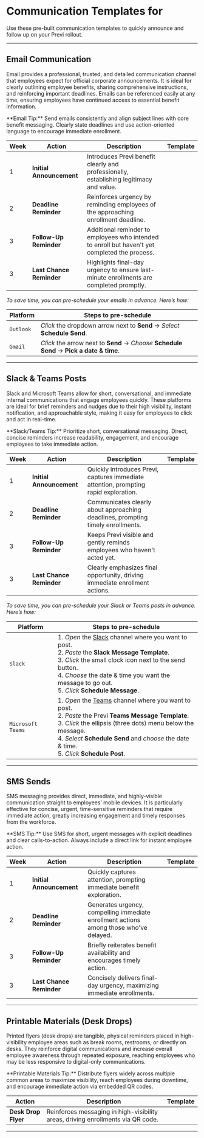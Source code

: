 
<ValidateCode />
<ScrollSpy />

# Communication Templates for <CompanyName />

Use these pre-built communication templates to quickly announce and follow up on your Previ rollout.

---

## Email Communication

Email provides a professional, trusted, and detailed communication channel that employees expect for official corporate announcements. It is ideal for clearly outlining employee benefits, sharing comprehensive instructions, and reinforcing important deadlines. Emails can be referenced easily at any time, ensuring employees have continued access to essential benefit information.

<Note>
    **Email Tip:**
    Send emails consistently and align subject lines with core benefit messaging. Clearly state deadlines and use action-oriented language to encourage immediate enrollment.
</Note>

| Week                | Action                  | Description                                                                                          | Template                                           |
|---------------------|-------------------------|------------------------------------------------------------------------------------------------------|----------------------------------------------------|
| 1                   | **Initial Announcement**| Introduces Previ benefit clearly and professionally, establishing legitimacy and value.             | <CommsPreviewLink path="email-preview" commsNumber="1" label="Email Template" /> |
| 2                   | **Deadline Reminder**   | Reinforces urgency by reminding employees of the approaching enrollment deadline.                   | <CommsPreviewLink path="email-preview" commsNumber="2" label="Email Template" /> |
| 3                   | **Follow-Up Reminder**  | Additional reminder to employees who intended to enroll but haven't yet completed the process.      | <CommsPreviewLink path="email-preview" commsNumber="3" label="Email Template" /> |
| 3                   | **Last Chance Reminder**| Highlights final-day urgency to ensure last-minute enrollments are completed promptly.              | <CommsPreviewLink path="email-preview" commsNumber="4" label="Email Template" /> |

*To save time, you can pre-schedule your emails in advance. Here’s how:*

| Platform    | Steps to pre-schedule                                                |
| ----------- | ------------------------------------------------------------ |
| `Outlook` | *Click* the dropdown arrow next to **Send** → *Select* **Schedule Send**. |
| `Gmail`   | *Click* the arrow next to **Send** → *Choose* **Schedule Send** → **Pick a date & time**. |

---

## Slack & Teams Posts

Slack and Microsoft Teams allow for short, conversational, and immediate internal communications that engage employees quickly. These platforms are ideal for brief reminders and nudges due to their high visibility, instant notification, and approachable style, making it easy for employees to click and act in real-time.

<Note>
    **Slack/Teams Tip:**
    Prioritize short, conversational messaging. Direct, concise reminders increase readability, engagement, and encourage employees to take immediate action.
</Note>

| Week                | Action                  | Description                                                                                          | Template                                                  |
|---------------------|-------------------------|------------------------------------------------------------------------------------------------------|-----------------------------------------------------------|
| 1                   | **Initial Announcement**| Quickly introduces Previ, captures immediate attention, prompting rapid exploration.                | <CommsPreviewLink path="messaging-preview" commsNumber="1" label="Slack/Teams Template" /> |
| 2                   | **Deadline Reminder**   | Communicates clearly about approaching deadlines, prompting timely enrollments.                     | <CommsPreviewLink path="messaging-preview" commsNumber="2" label="Slack/Teams Template" /> |
| 3                   | **Follow-Up Reminder**  | Keeps Previ visible and gently reminds employees who haven't acted yet.                             | <CommsPreviewLink path="messaging-preview" commsNumber="3" label="Slack/Teams Template" /> |
| 3                   | **Last Chance Reminder**| Clearly emphasizes final opportunity, driving immediate enrollment actions.                         | <CommsPreviewLink path="messaging-preview" commsNumber="4" label="Slack/Teams Template" /> |

*To save time, you can pre-schedule your Slack or Teams posts in advance. Here’s how:*

| Platform            | Steps to pre-schedule                                    |
| ------------------- | ------------------------------------------------------------ |
| `Slack`           | 1. *Open* the [Slack](slack://open) channel where you want to post.<br/>2. *Paste* the **Slack Message Template**.<br/>3. *Click* the small clock icon next to the send button.<br/>4. *Choose* the date & time you want the message to go out.<br/>5. *Click* **Schedule Message**. |
| `Microsoft Teams` | 1. *Open* the [Teams](msteams://) channel where you want to post.<br/>2. *Paste* the Previ **Teams Message Template**.<br/>3. *Click* the ellipsis (three dots) menu below the message.<br/>4. *Select* **Schedule Send** and *choose* the date & time.<br/>5. *Click* **Schedule Post**. |

---

## SMS Sends

SMS messaging provides direct, immediate, and highly-visible communication straight to employees’ mobile devices. It is particularly effective for concise, urgent, time-sensitive reminders that require immediate action, greatly increasing engagement and timely responses from the workforce.

<Note>
    **SMS Tip:**
    Use SMS for short, urgent messages with explicit deadlines and clear calls-to-action. Always include a direct link for instant employee action.
</Note>

| Week                | Action                  | Description                                                                                          | Template                                           |
|---------------------|-------------------------|------------------------------------------------------------------------------------------------------|----------------------------------------------------|
| 1                   | **Initial Announcement**| Quickly captures attention, prompting immediate benefit exploration.                                | <CommsPreviewLink path="sms-preview" commsNumber="1" label="SMS Template" /> |
| 2                   | **Deadline Reminder**   | Generates urgency, compelling immediate enrollment actions among those who've delayed.              | <CommsPreviewLink path="sms-preview" commsNumber="2" label="SMS Template" /> |
| 3                   | **Follow-Up Reminder**  | Briefly reiterates benefit availability and encourages timely action.                               | <CommsPreviewLink path="sms-preview" commsNumber="3" label="SMS Template" /> |
| 3                   | **Last Chance Reminder**| Concisely delivers final-day urgency, maximizing immediate enrollments.                             | <CommsPreviewLink path="sms-preview" commsNumber="4" label="SMS Template" /> |

---

## Printable Materials (Desk Drops)

Printed flyers (desk drops) are tangible, physical reminders placed in high-visibility employee areas such as break rooms, restrooms, or directly on desks. They reinforce digital communications and increase overall employee awareness through repeated exposure, reaching employees who may be less responsive to digital-only communications.

<Note>
    **Printable Materials Tip:**
    Distribute flyers widely across multiple common areas to maximize visibility, reach employees during downtime, and encourage immediate action via embedded QR codes.
</Note>

| Action                 | Description                                                                                          | Template                |
|------------------------|------------------------------------------------------------------------------------------------------|-------------------------|
| **Desk Drop Flyer**    | Reinforces messaging in high-visibility areas, driving enrollments via QR code.           | <GeneratePDFLink />     |

---
